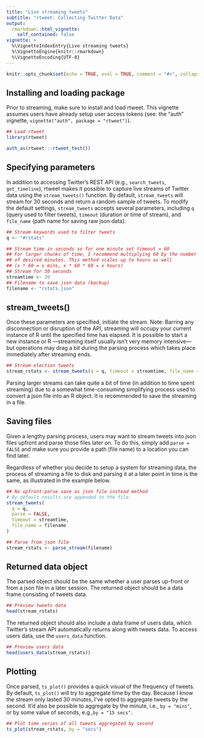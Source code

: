 ```yaml
---
title: "Live streaming tweets"
subtitle: "rtweet: Collecting Twitter Data"
output: 
  rmarkdown::html_vignette:
    self_contained: false
vignette: >
  %\VignetteIndexEntry{Live streaming tweets}
  %\VignetteEngine{knitr::rmarkdown}
  %\VignetteEncoding{UTF-8}
---
```


```r
knitr::opts_chunk$set(echo = TRUE, eval = TRUE, comment = "#>", collapse = TRUE)
```

## Installing and loading package

Prior to streaming, make sure to install and load rtweet. 
This vignette assumes users have already setup user access tokens (see: the "auth" vignette, `vignette("auth", package = "rtweet")`).

```r
## Load rtweet
library(rtweet)
```

```r
auth_as(rtweet:::rtweet_test())
```

## Specifying parameters

In addition to accessing Twitter's REST API (e.g., `search_tweets`, `get_timeline`), rtweet makes it possible to capture live streams of Twitter data using the `stream_tweets()` function. 
By default, `stream_tweets` will stream for 30 seconds and return a random sample of tweets. 
To modify the default settings, `stream_tweets` accepts several parameters, including `q` (query used to filter tweets), `timeout` (duration or time of stream), and `file_name` (path name for saving raw json data).

```r
## Stream keywords used to filter tweets
q <- "#rstats"

## Stream time in seconds so for one minute set timeout = 60
## For larger chunks of time, I recommend multiplying 60 by the number
## of desired minutes. This method scales up to hours as well
## (x * 60 = x mins, x * 60 * 60 = x hours)
## Stream for 30 seconds
streamtime <- 30 
## Filename to save json data (backup)
filename <- "rstats.json"
```

## stream_tweets()

Once these parameters are specified, initiate the stream. 
Note: Barring any disconnection or disruption of the API, streaming will occupy your current instance of R until the specified time has elapsed. 
It is possible to start a new instance or R ---streaming itself usually isn't very memory intensive--- but operations may drag a bit during the parsing process which takes place immediately after streaming ends.

```r
## Stream election tweets
stream_rstats <- stream_tweets(q = q, timeout = streamtime, file_name = filename)
```

Parsing larger streams can take quite a bit of time (in addition to time spent streaming) due to a somewhat time-consuming simplifying process used to convert a json file into an R object. 
It is recommended to save the streaming in a file.

## Saving files

Given a lengthy parsing process, users may want to stream tweets into json files upfront and parse those files later on. 
To do this, simply add `parse = FALSE` and make sure you provide a path (file name) to a location you can find later. 

Regardless of whether you decide to setup a system for streaming data, the process of streaming a file to disk and parsing it at a later point in time is the same, as illustrated in the example below.

```r
## No upfront-parse save as json file instead method
# By default results are appended to the file.
stream_tweets(
  q = q,
  parse = FALSE,
  timeout = streamtime,
  file_name = filename
)

## Parse from json file
stream_rstats <- parse_stream(filename)
```

## Returned data object

The parsed object should be the same whether a user parses up-front or from a json file in a later session. 
The returned object should be a data frame consisting of tweets data.

```r
## Preview tweets data
head(stream_rstats)
```

The returned object should also include a data frame of users data, which Twitter's stream API automatically returns along with tweets data. 
To access users data, use the `users_data` function.

```r
## Preview users data
head(users_data(stream_rstats))
```

## Plotting

Once parsed, `ts_plot()` provides a quick visual of the frequency of tweets. 
By default, `ts_plot()` will try to aggregate time by the day. 
Because I know the stream only lasted 30 minutes, I've opted to aggregate tweets by the second. 
It'd also be possible to aggregate by the minute, i.e., `by = "mins"`, or by some value of seconds, e.g.,`by = "15 secs"`. 

```r
## Plot time series of all tweets aggregated by second
ts_plot(stream_rstats, by = "secs")
```
